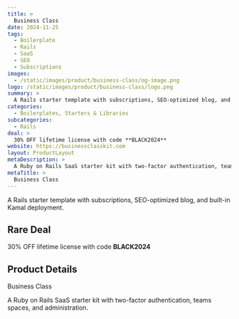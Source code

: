 ```yaml
---
title: >
  Business Class
date: 2024-11-25
tags:
  - Boilerplate
  - Rails
  - SaaS
  - SEO
  - Subscriptions
images:
  - /static/images/product/business-class/og-image.png
logo: /static/images/product/business-class/logo.png
summary: >
  A Rails starter template with subscriptions, SEO-optimized blog, and built-in Kamal deployment.
categories:
  - Boilerplates, Starters & Libraries
subcategories:
  - Rails
deal: >
  30% OFF lifetime license with code **BLACK2024**
website: https://businessclasskit.com
layout: ProductLayout
metaDescription: >
  A Ruby on Rails SaaS starter kit with two-factor authentication, teams spaces, and administration.
metaTitle: >
  Business Class
---
```

A Rails starter template with subscriptions, SEO-optimized blog, and built-in Kamal deployment.

## Rare Deal

30% OFF lifetime license with code **BLACK2024**

## Product Details
Business Class

A Ruby on Rails SaaS starter kit with two-factor authentication, teams spaces, and administration.
